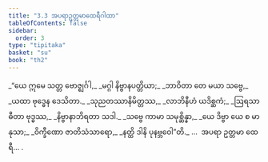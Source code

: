 ```yaml
---
title: "3.3 အပရာဥတ္တမာထေရီဂါထာ"
tableOfContents: false
sidebar:
  order: 3
type: "tipitaka"
basket: "su"
book: "th2"
---
```



<DynamicBreadcrumb />

<Division number="45" book="th2">

<Paragraph number="78" type="verses" book="th2">
_“ယေ ဣမေ သတ္တ ဗောဇ္ဈင်္ဂါ,_  
_မဂ္ဂါ နိဗ္ဗာနပတ္တိယာ;_  
_ဘာဝိတာ တေ မယာ သဗ္ဗေ,_  
_ယထာ ဗုဒ္ဓေန ဒေသိတာ._  

</Paragraph>

</Division>
<Division number="46" book="th2">

<Paragraph number="79" type="verses" book="th2">
_သုညတဿာနိမိတ္တဿ,_  
_လာဘိနီဟံ ယဒိစ္ဆကံ;_  
_ဩရသာ ဓီတာ ဗုဒ္ဓဿ,_  
_နိဗ္ဗာနာဘိရတာ သဒါ._  

</Paragraph>

</Division>
<Division number="47" book="th2">

<Paragraph number="80" type="verses" book="th2">
_သဗ္ဗေ ကာမာ သမုစ္ဆိန္နာ,_  
_ယေ ဒိဗ္ဗာ ယေ စ မာနုသာ;_  
_ဝိက္ခီဏော ဇာတိသံသာရော,_  
_နတ္ထိ ဒါနိ ပုနဗ္ဘဝေါ”တိ._  


</Paragraph>
</Division>

<Paragraph number="81" type="center" book="th2">
…  အပရာ ဥတ္တမာ ထေရီ… .
</Paragraph>